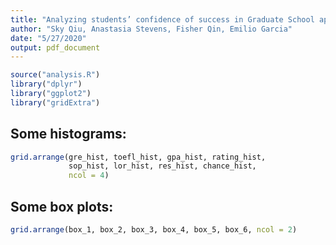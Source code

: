 ```yaml
---
title: "Analyzing students’ confidence of success in Graduate School applications"
author: "Sky Qiu, Anastasia Stevens, Fisher Qin, Emilio Garcia"
date: "5/27/2020"
output: pdf_document
---
```


```r
source("analysis.R")
library("dplyr")
library("ggplot2")
library("gridExtra")
```

## Some histograms:

```r
grid.arrange(gre_hist, toefl_hist, gpa_hist, rating_hist,
             sop_hist, lor_hist, res_hist, chance_hist,
             ncol = 4)
```

## Some box plots:

```r
grid.arrange(box_1, box_2, box_3, box_4, box_5, box_6, ncol = 2)
```

